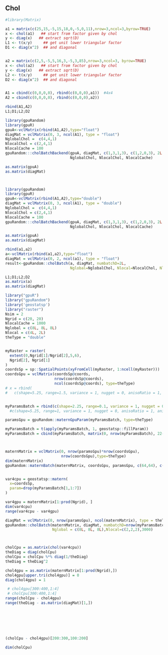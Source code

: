 <!--
%\VignetteEngine{knitr::knitr}
%\VignetteIndexEntry{cholBatch}
-->


## Chol
```r
#library(Matrix)

```


```r
a1 = matrix(c(25,15,-5,15,18,0,-5,0,11),nrow=3,ncol=3,byrow=TRUE)
x <- chol(a1)   ## start from factor given by chol
y <- diag(x)   ## extract sqrt(D)
L1 <- t(x/y)     ## get unit lower triangular factor
D1 <- diag(x^2)  ## and diagonal


a2 = matrix(c(2,5,-5,5,16,3,-5,3,85),nrow=3,ncol=3, byrow=TRUE)
x <- chol(a2)   ## start from factor given by chol
y <- diag(x)   ## extract sqrt(D)
L2 <- t(x/y)     ## get unit lower triangular factor
D2 <- diag(x^2)  ## and diagonal


A1 = cbind(c(0,0,0,0), rbind(c(0,0,0),a1))  #4x4
A2 = cbind(c(0,0,0,0), rbind(c(0,0,0),a2))

rbind(A1,A2)
L1;D1;L2;D2
```

```r
library(gpuRandom)
library(gpuR)
gpuA<-vclMatrix(rbind(A1,A2),type="float")
diagMat = vclMatrix(0, 3, ncol(A1), type = "float")
NglobalChol =  c(4,4,1)
NlocalChol = c(2,4,1)
NlocalCache = 100
gpuRandom:::cholBatchBackend(gpuA, diagMat, c(1,3,1,3), c(1,2,0,3), 2L,
                             NglobalChol, NlocalChol, NlocalCache)

as.matrix(gpuA)
as.matrix(diagMat)



library(gpuRandom)
library(gpuR)
gpuA<-vclMatrix(rbind(A1,A2),type="double")
diagMat = vclMatrix(0, 3, ncol(A1), type = "double")
NglobalChol =  c(4,4,1)
NlocalChol = c(2,4,1)
NlocalCache = 100
gpuRandom:::cholBatchBackend(gpuA, diagMat, c(1,3,1,3), c(1,2,0,3), 2L,
                             NglobalChol, NlocalChol, NlocalCache)

as.matrix(gpuA)
as.matrix(diagMat)
```


```r
rbind(a1,a2)
a<-vclMatrix(rbind(a1,a2),type="float")
diagMat = vclMatrix(0, 2, ncol(a1), type = "float")
result<-gpuRandom::cholBatch(a, diagMat, numbatchD=2L,
                             Nglobal=NglobalChol, Nlocal=NlocalChol, NlocalCache=NlocalCache)

L1;D1;L2;D2
as.matrix(a)
as.matrix(diagMat)
```











```r
 
library("gpuR")
library("gpuRandom")
library('geostatsp')
library("raster")
Nsim = 2
Ngrid = c(20, 20)
NlocalCache = 1000
Nglobal = c(8L, 8L, 8L)
Nlocal = c(4L, 2L)
theType = "double"


myRaster = raster(
  extent(0,Ngrid[1]/Ngrid[2],5,6),
  Ngrid[2], Ngrid[1]
)
coordsSp = sp::SpatialPoints(xyFromCell(myRaster, 1:ncell(myRaster)))
coordsGpu = vclMatrix(coordsSp@coords, 
                      nrow(coordsSp@coords), 
                      ncol(coordsSp@coords), type=theType)
# x = rbind(
#   c(shape=5.25, range=1.5, variance = 1, nugget = 0, anisoRatio = 1, anisoAngleRadians = 0))


myParamsBatch = rbind(c(shape=2.25, range=0.1, variance = 1, nugget = 0, anisoRatio = 1, anisoAngleRadians = 0))
  #c(shape=5.25, range=1, variance = 1, nugget = 0, anisoRatio = 1, anisoAngleRadians = 0))

paramsGpu = gpuRandom::maternGpuParam(myParamsBatch, type=theType)

myParamsBatch = t(apply(myParamsBatch, 1, geostatsp::fillParam))
myParamsBatch = cbind(myParamsBatch, matrix(0, nrow(myParamsBatch), 22-ncol(myParamsBatch)))



maternMatrix = vclMatrix(0, nrow(paramsGpu)*nrow(coordsGpu), 
                         nrow(coordsGpu),type=theType)
dim(maternMatrix)
gpuRandom::maternBatch(maternMatrix, coordsGpu, paramsGpu, c(64,64), c(2,4))


var4cpu = geostatsp::matern(
  x=coordsSp,
  param=drop(myParamsBatch[1,1:7])
)

var4gpu = maternMatrix[1:prod(Ngrid), ]
dim(var4cpu)
range(var4cpu - var4gpu)

diagMat = vclMatrix(0, nrow(paramsGpu), ncol(maternMatrix), type = theType)
gpuRandom::cholBatch(maternMatrix, diagMat, numbatchD=nrow(myParamsBatch),
                     Nglobal = c(8L, 8L, 8L),Nlocal=c(2,2,2),3000)



cholCpu = as.matrix(chol(var4cpu))
theDiag = diag(cholCpu)
cholCpu = cholCpu %*% diag(1/theDiag)
theDiag = theDiag^2

chol4gpu = as.matrix(maternMatrix[1:prod(Ngrid),])
chol4gpu[upper.tri(chol4gpu)] = 0
diag(chol4gpu) = 1

 # chol4gpu[300:400,1:4]
 # cholCpu[300:400,1:4]
range(cholCpu - chol4gpu)
range(theDiag - as.matrix(diagMat)[1,])







(cholCpu - chol4gpu)[200:300,100:200]

dim(cholCpu)


```









